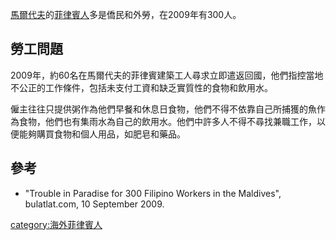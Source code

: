 {{multiple issues|
{{expand|time=2015-07-12T14:33:25+00:00}}
{{refimprove|time=2015-07-12T14:33:25+00:00}}
}}
[[馬爾代夫|馬爾代夫]]的[[菲律賓人|菲律賓人]]多是僑民和外勞，在2009年有300人。

==勞工問題==
2009年，約60名在馬爾代夫的菲律賓建築工人尋求立即遣返回國，他們指控當地不公正的工作條件，包括未支付工資和缺乏實質性的食物和飲用水。

僱主往往只提供粥作為他們早餐和休息日食物，他們不得不依靠自己所捕獲的魚作為食物，他們也有集雨水為自己的飲用水。他們中許多人不得不尋找兼職工作，以便能夠購買食物和個人用品，如肥皂和藥品。

==參考==
*"Trouble in Paradise for 300 Filipino Workers in the Maldives", bulatlat.com, 10 September 2009.

{{海外菲律賓人}}

[[category:海外菲律賓人|category:海外菲律賓人]]